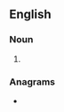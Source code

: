 ==English==

===Noun===
{{head|en|noun form}}

# {{plural of|en|epicist}}

===Anagrams===
* {{anagrams|en|a=ceiipsst|spiciest}}